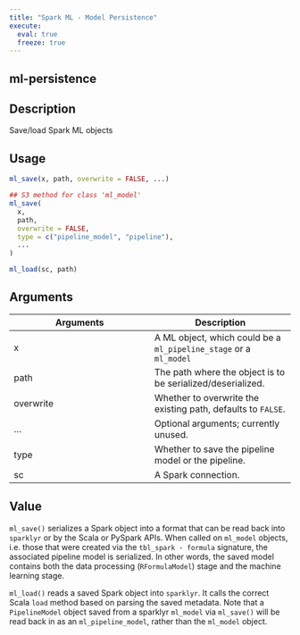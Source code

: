 ```yaml
---
title: "Spark ML - Model Persistence"
execute:
  eval: true
  freeze: true
---
```


## ml-persistence

## Description
Save/load Spark ML objects


## Usage
```r
ml_save(x, path, overwrite = FALSE, ...)

## S3 method for class 'ml_model'
ml_save(
  x,
  path,
  overwrite = FALSE,
  type = c("pipeline_model", "pipeline"),
  ...
)

ml_load(sc, path)
```

## Arguments
|Arguments|Description|
|---|---|
| x | A ML object, which could be a `ml_pipeline_stage` or a `ml_model` |
| path | The path where the object is to be serialized/deserialized. |
| overwrite | Whether to overwrite the existing path, defaults to `FALSE`. |
| ... | Optional arguments; currently unused. |
| type | Whether to save the pipeline model or the pipeline. |
| sc | A Spark connection. |


## Value

`ml_save()` serializes a Spark object into a format that can be read back into `sparklyr` or by the Scala or PySpark APIs. When called on `ml_model` objects, i.e. those that were created via the `tbl_spark - formula` signature, the associated pipeline model is serialized. In other words, the saved model contains both the data processing (`RFormulaModel`) stage and the machine learning stage. 



 `ml_load()` reads a saved Spark object into `sparklyr`. It calls the correct Scala `load` method based on parsing the saved metadata. Note that a `PipelineModel` object saved from a sparklyr `ml_model` via `ml_save()` will be read back in as an `ml_pipeline_model`, rather than the `ml_model` object.






